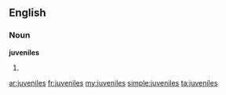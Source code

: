 ==English==

===Noun===
'''juveniles'''

# {{plural of|[[juvenile]]}}

[[ar:juveniles]]
[[fr:juveniles]]
[[my:juveniles]]
[[simple:juveniles]]
[[ta:juveniles]]